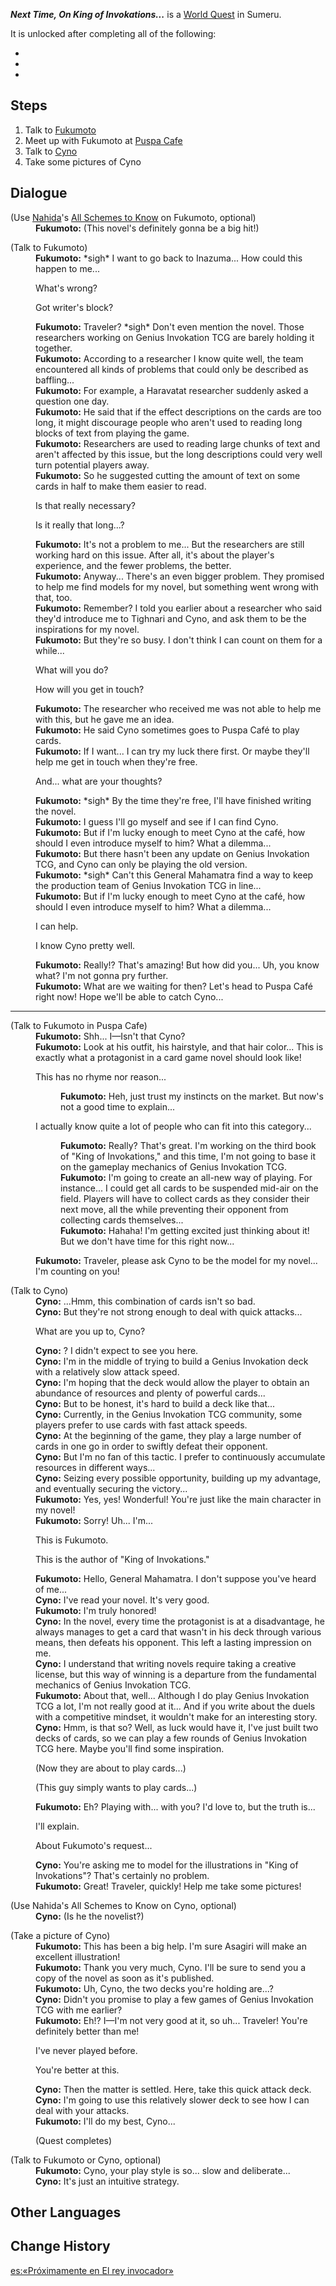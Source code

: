 {{Quest Infobox
|id            = 23035
|image         = World Quest Next Time On King of Invokations.png
|type          = World
|requirement   = Complete:
* [[Akasha Pulses, the Kalpa Flame Rises]]
* [[King of Invokations]]
* [[Sands of Solitude]]
|characters    = Cyno; Fukumoto (King of Invokations); Paimon; Traveler
|startLocation = [[Sumeru City]], [[Sumeru]]
|region        = Sumeru
|area          = Avidya Forest
|subarea       = Sumeru City
|next          = 
|rewards       = Adventure EXP*150;Primogem*20;Mora*25,000
}}
'''''Next Time, On King of Invokations...''''' is a [[World Quest]] in Sumeru.

It is unlocked after completing all of the following:
* {{Quest|Akasha Pulses, the Kalpa Flame Rises}}
* {{Quest|King of Invokations}}
* {{Quest|Sands of Solitude}}

==Steps==
# Talk to [[Fukumoto (King of Invokations)|Fukumoto]]
# Meet up with Fukumoto at [[Puspa Cafe]]
# Talk to [[Cyno]]
# Take some pictures of Cyno

==Dialogue==
{{Quest Description|Something seems to be bothering the novelist, Fukumoto...}}
{{Dialogue Start}}
;(Use [[Nahida]]'s [[All Schemes to Know]] on Fukumoto, optional)
:'''Fukumoto:''' (This novel's definitely gonna be a big hit!)

;(Talk to Fukumoto)
:'''Fukumoto:''' *sigh* I want to go back to Inazuma... How could this happen to me...
:{{DIcon}} What's wrong?
:{{DIcon}} Got writer's block?
:'''Fukumoto:''' Traveler? *sigh* Don't even mention the novel. Those researchers working on Genius Invokation TCG are barely holding it together.
:'''Fukumoto:''' According to a researcher I know quite well, the team encountered all kinds of problems that could only be described as baffling...
:'''Fukumoto:''' For example, a Haravatat researcher suddenly asked a question one day.
:'''Fukumoto:''' He said that if the effect descriptions on the cards are too long, it might discourage people who aren't used to reading long blocks of text from playing the game.
:'''Fukumoto:''' Researchers are used to reading large chunks of text and aren't affected by this issue, but the long descriptions could very well turn potential players away.
:'''Fukumoto:''' So he suggested cutting the amount of text on some cards in half to make them easier to read.
:{{DIcon}} Is that really necessary?
:{{DIcon}} Is it really that long...?
:'''Fukumoto:''' It's not a problem to me... But the researchers are still working hard on this issue. After all, it's about the player's experience, and the fewer problems, the better.
:'''Fukumoto:''' Anyway... There's an even bigger problem. They promised to help me find models for my novel, but something went wrong with that, too.
:'''Fukumoto:''' Remember? I told you earlier about a researcher who said they'd introduce me to Tighnari and Cyno, and ask them to be the inspirations for my novel.
:'''Fukumoto:''' But they're so busy. I don't think I can count on them for a while...
:{{DIcon}} What will you do?
:{{DIcon}} How will you get in touch?
:'''Fukumoto:''' The researcher who received me was not able to help me with this, but he gave me an idea.
:'''Fukumoto:''' He said Cyno sometimes goes to Puspa Café to play cards.
:'''Fukumoto:''' If I want... I can try my luck there first. Or maybe they'll help me get in touch when they're free.
:{{DIcon}} And... what are your thoughts?
:'''Fukumoto:''' *sigh* By the time they're free, I'll have finished writing the novel.
:'''Fukumoto:''' I guess I'll go myself and see if I can find Cyno.
:'''Fukumoto:''' But if I'm lucky enough to meet Cyno at the café, how should I even introduce myself to him? What a dilemma...
:'''Fukumoto:''' But there hasn't been any update on Genius Invokation TCG, and Cyno can only be playing the old version.
:'''Fukumoto:''' *sigh* Can't this General Mahamatra find a way to keep the production team of Genius Invokation TCG in line...
:'''Fukumoto:''' But if I'm lucky enough to meet Cyno at the café, how should I even introduce myself to him? What a dilemma...
:{{DIcon}} I can help.
:{{DIcon}} I know Cyno pretty well.
:'''Fukumoto:''' Really!? That's amazing! But how did you... Uh, you know what? I'm not gonna pry further.
:'''Fukumoto:''' What are we waiting for then? Let's head to Puspa Café right now! Hope we'll be able to catch Cyno...
----
;(Talk to Fukumoto in Puspa Cafe)
:'''Fukumoto:''' Shh... I&mdash;Isn't that Cyno?
:'''Fukumoto:''' Look at his outfit, his hairstyle, and that hair color... This is exactly what a protagonist in a card game novel should look like!
:{{DIcon}} This has no rhyme nor reason...
::'''Fukumoto:''' Heh, just trust my instincts on the market. But now's not a good time to explain...
:{{DIcon}} I actually know quite a lot of people who can fit into this category...
::'''Fukumoto:''' Really? That's great. I'm working on the third book of "King of Invokations," and this time, I'm not going to base it on the gameplay mechanics of Genius Invokation TCG.
::'''Fukumoto:''' I'm going to create an all-new way of playing. For instance... I could get all cards to be suspended mid-air on the field. Players will have to collect cards as they consider their next move, all the while preventing their opponent from collecting cards themselves...
::'''Fukumoto:''' Hahaha! I'm getting excited just thinking about it! But we don't have time for this right now...
:'''Fukumoto:''' Traveler, please ask Cyno to be the model for my novel... I'm counting on you!

;(Talk to Cyno)
:'''Cyno:''' ...Hmm, this combination of cards isn't so bad.
:'''Cyno:''' But they're not strong enough to deal with quick attacks...
:{{DIcon}} What are you up to, Cyno?
:'''Cyno:''' {{Traveler}}? I didn't expect to see you here.
:'''Cyno:''' I'm in the middle of trying to build a Genius Invokation deck with a relatively slow attack speed.
:'''Cyno:''' I'm hoping that the deck would allow the player to obtain an abundance of resources and plenty of powerful cards...
:'''Cyno:''' But to be honest, it's hard to build a deck like that...
:'''Cyno:''' Currently, in the Genius Invokation TCG community, some players prefer to use cards with fast attack speeds.
:'''Cyno:''' At the beginning of the game, they play a large number of cards in one go in order to swiftly defeat their opponent.
:'''Cyno:''' But I'm no fan of this tactic. I prefer to continuously accumulate resources in different ways...
:'''Cyno:''' Seizing every possible opportunity, building up my advantage, and eventually securing the victory...
:'''Fukumoto:''' Yes, yes! Wonderful! You're just like the main character in my novel!
:'''Fukumoto:''' Sorry! Uh... I'm...
:{{DIcon}} This is Fukumoto.
:{{DIcon}} This is the author of "King of Invokations."
:'''Fukumoto:''' Hello, General Mahamatra. I don't suppose you've heard of me...
:'''Cyno:''' I've read your novel. It's very good.
:'''Fukumoto:''' I'm truly honored!
:'''Cyno:''' In the novel, every time the protagonist is at a disadvantage, he always manages to get a card that wasn't in his deck through various means, then defeats his opponent. This left a lasting impression on me.
:'''Cyno:''' I understand that writing novels require taking a creative license, but this way of winning is a departure from the fundamental mechanics of Genius Invokation TCG.
:'''Fukumoto:''' About that, well... Although I do play Genius Invokation TCG a lot, I'm not really good at it... And if you write about the duels with a competitive mindset, it wouldn't make for an interesting story.
:'''Cyno:''' Hmm, is that so? Well, as luck would have it, I've just built two decks of cards, so we can play a few rounds of Genius Invokation TCG here. Maybe you'll find some inspiration.
:{{DIcon}} (Now they are about to play cards...)
:{{DIcon}} (This guy simply wants to play cards...)
:'''Fukumoto:''' Eh? Playing with... with you? I'd love to, but the truth is...
:{{DIcon}} I'll explain.
:{{DIcon}} About Fukumoto's request...
:{{Black Screen|You tell Cyno about Fukumoto's request...}}
:'''Cyno:''' You're asking me to model for the illustrations in "King of Invokations"? That's certainly no problem.
:'''Fukumoto:''' Great! Traveler, quickly! Help me take some pictures!

;(Use Nahida's All Schemes to Know on Cyno, optional)
:'''Cyno:''' (Is he the novelist?)

;(Take a picture of Cyno)
:{{Black Screen|You take several pictures of Cyno very quickly...}}
:'''Fukumoto:''' This has been a big help. I'm sure Asagiri will make an excellent illustration!
:'''Fukumoto:''' Thank you very much, Cyno. I'll be sure to send you a copy of the novel as soon as it's published.
:'''Fukumoto:''' Uh, Cyno, the two decks you're holding are...?
:'''Cyno:''' Didn't you promise to play a few games of Genius Invokation TCG with me earlier?
:'''Fukumoto:''' Eh!? I&mdash;I'm not very good at it, so uh... Traveler! You're definitely better than me!
:{{DIcon}} I've never played before.
:{{DIcon}} You're better at this.
:'''Cyno:''' Then the matter is settled. Here, take this quick attack deck.
:'''Cyno:''' I'm going to use this relatively slower deck to see how I can deal with your attacks.
:'''Fukumoto:''' I'll do my best, Cyno...
:;(Quest completes)

;(Talk to Fukumoto or Cyno, optional)
:'''Fukumoto:''' Cyno, your play style is so... slow and deliberate...
:'''Cyno:''' It's just an intuitive strategy.
{{Dialogue End}}

==Other Languages==
{{Other Languages
|en      = Next Time, On King of Invokations...
|zhs     = 《召唤王・下集！是…》
|zhs_rm  = "Zhàohuàn-wāng - Xiàjí! Shì..."
|zht     = 《召喚王・下集！是…》
|zht_rm  = "Zhàohuàn-wāng - Xiàjí! Shì..."
|zh_tl   = 
|ja      = 『召喚王・下！って…』
|ja_rm   = "Shoukan Ou - Ge! Tte..."
|ja_tl   = "King of Invokations - Next Time!..."
|ko      = 《소환왕・하편!은 언제…》
|ko_rm   = "Sohwanwang - Hapyeon!eun Eonje..."
|ko_tl   = "Invokation King - Last Volume! When..."
|es      = «Próximamente en El rey invocador»
|es_tl   = "Coming Soon on The Summoner King"
|fr      = La prochaine fois, dans «&nbsp;Le roi des invocations&nbsp;»...
|fr_tl   = Next Time in "The King of Invocations"...
|ru      = В следующей части «Короля заклинаний»...
|ru_tl   = In Next Part of "King of Invocations"...
|th      = [ราชานักอัญเชิญ - ตอนต่อไป! คือ...]
|th_rm   = 
|th_tl   = 
|vi      = "Vua Triệu Hồi II! Là..."
|vi_tl   = "Summon King II! Is..."
|de      = „Ass-Beschwörer“&nbsp;... Band II?
|de_tl   = "Ace Summoner"... Volume II?
|id      = Judul untuk Episode Berikutnya Sang Raja Invokation
|id_tl   = Title For the Next Episode the King of Invokation
|pt      = A Seguir, em O Rei do Chamado Sagrado dos Sete...
|pt_tl   = 
|tr      = Sıradaki Bölüm: "Yakarışların Kralı"
|tr_tl   = 
|it      = Nel prossimo episodio di Re delle Invokazioni...
|it_tl   = 
}}

==Change History==
{{Change History|3.2}}

[[es:«Próximamente en El rey invocador»]]